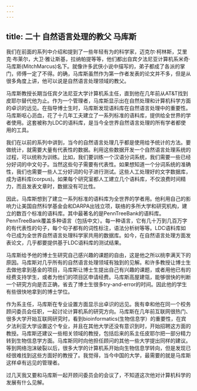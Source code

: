 ```yaml
---
---
---
```

title: 二十 自然语言处理的教父 马库斯
---




我们在前面的系列中介绍和提到了一些年轻有为的科学家，迈克尔·柯林斯，艾里克·布莱尔，大卫·雅让斯基，拉纳帕提等等，他们都出自宾夕法尼亚计算机系米奇·马库斯(MitchMarcus)名下。就像许多武侠小说中描写的，弟子都成了各派的掌门，师傅一定了不得。的确，马库斯虽然作为第一作者发表的论文并不多，但是从很多角度上讲，他可以说是自然语言处理领域的教父。

马库斯教授长期当任宾夕法尼亚大学计算机系主任，直到他在几年前从AT&T找到皮耶尔替代他为止。作为一个管理者，马库斯显示出在自然处理和计算机科学方面的卓识的远见。在指导博士生时，马库斯发现语料库在自然语言处理中的重要性。马库斯呕心沥血，花了十几年工夫建立了一系列标准的语料库，提供给全世界的学者使用。这套被称为LDC的语料库，是当今全世界自然语言处理的所有学者都使用的工具。

我们在以前的系列中讲到，当今的自然语言处理几乎都是使用给予统计的方法。要做统计，就需要大量有代表性的数据。利用这些数据开发一个自然语言处理系统的过程，可以统称为训练。比如，我们要训练一个汉语分词系统，我们需要一些已经分好词的中文句子。当然这些句子需要有代表性。如果想知道一个分词系统的准确性，我们也需要一些人工分好词的句子进行测试。这些人工处理好的文字数据库，成为语料库(corpus)。如果每个研究室都人工建立几个语料库，不仅浪费时间精力，而且发表文章时，数据没有可比性。

因此，马库斯想到了建立一系列标准的语料库为全世界的学者用。他利用自己的影响力让美国自然科学基金会和DARPA出钱立项，联络的多所大学和研究机构，建立的数百个标准的语料库。其中最著名的是PennTreeBank的语料库。PennTreeBank覆盖多种语言（包括中文）。每一种语言，它有几十万到几百万字的有代表性的句子，每个句子都有的词性标注，语法分析树等等。LDC语料库如今已成为全世界自然语言处理科学家共用的数据库。如今，在自然语言处理方面发表论文，几乎都要提供基于LDC语料库的测试结果。

马库斯给予他的博士生研究自己感兴趣的课题的自由，这是他之所以桃李满天下的原因。马库斯对几乎所有的自然语言处理领域有独到的见解。和许多教授让博士生去做他拿到基金的项目，马库斯让博士生提出自己有兴趣的课题，或者用他已有的经费支持学生，或者为他们的项目区申请经费。马库斯高屋建瓴，能够很快的判断一个研究方向是否正确，省去了博士生很多try-and-error的时间。因此他的学生有些很快地拿到的博士学位。

作为系主任，马库斯在专业设置方面显示出卓识的远见。我有幸和他在同一个校务顾问委员会任职，一起讨论计算机系的研究方向。马库斯在几年前互联网很热门、很多大学开始互联网研究时，看到bioinformatics(生物信息学）的重要性，在宾夕法利亚大学设置这个专业，并且在其他大学还没有意识到时，开始招聘这方面的教授。马库斯还建议一些相关领域的教授，包括后来的系主任皮耶尔把一部分精力转到生物信息学方面。马库斯同时向他担任顾问的其他一些大学提出同样的建议。等到网络泡沫破裂以后，很多大学的计算机系开始向生物信息学转向，但是发现已经很难找到这些方面好的教授了。我觉得，当今中国的大学，最需要的就是马库斯这样卓有远见的管理者。

过几天我又要和马库斯一起开顾问委员会的会议了，不知道这次他对计算机科学的发展有什么见解。